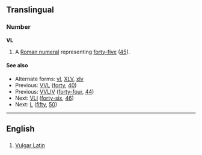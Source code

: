 ==Translingual==

===Number===
'''VL'''

# {{informal}} A [[Roman numeral]] representing [[forty-five]] ([[45]]).

====See also====
* Alternate forms: [[vl]], [[XLV]], [[xlv]]
* Previous: [[VVL]] ([[forty]], [[40]])
* Previous: [[VVLIV]] ([[forty-four]], [[44]])
* Next: [[VLI]] ([[forty-six]], [[46]])
* Next: [[L]] ([[fifty]], [[50]])

----

==English==

==={{abbreviation}}===
{{infl|en|abbreviation}}

# [[Vulgar Latin]]